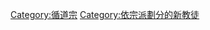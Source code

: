 {{Commons category|Methodists}}

[[Category:循道宗|Category:循道宗]]
[[Category:依宗派劃分的新教徒|Category:依宗派劃分的新教徒]]
